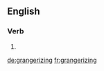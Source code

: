 ==English==

===Verb===
{{head|en|present participle}}

# {{present participle of|grangerize|lang=en|nocat=1}}

[[de:grangerizing]]
[[fr:grangerizing]]